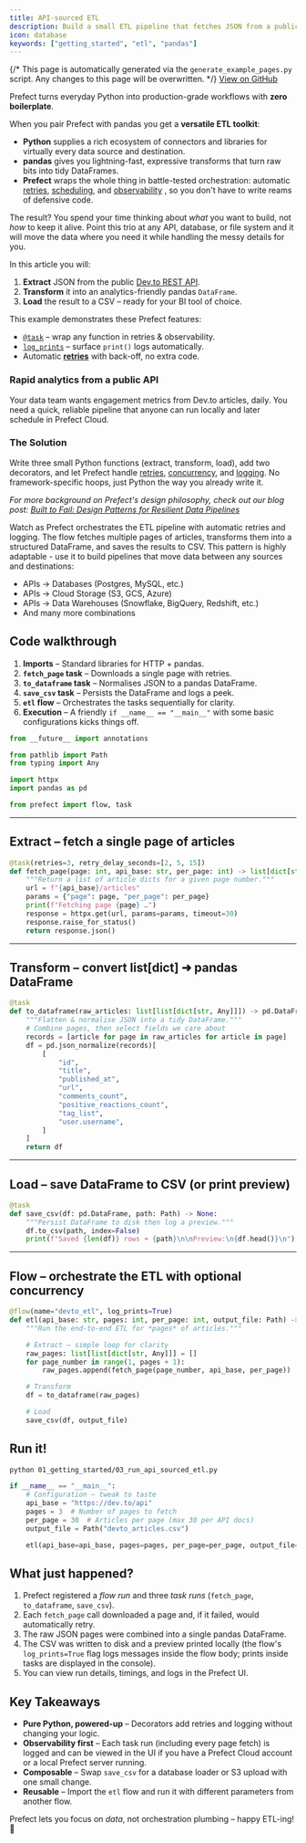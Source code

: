 ```yaml
---
title: API-sourced ETL
description: Build a small ETL pipeline that fetches JSON from a public API, transforms it with pandas, and writes a CSV – all orchestrated by Prefect.
icon: database
keywords: ["getting_started", "etl", "pandas"]
---
```



{/*
This page is automatically generated via the `generate_example_pages.py` script. Any changes to this page will be overwritten.
*/}
<a href="https://github.com/PrefectHQ/prefect/blob/main/examples/run_api_sourced_etl.py" target="_blank">View on GitHub</a>


Prefect turns everyday Python into production-grade workflows with **zero boilerplate**.

When you pair Prefect with pandas you get a **versatile ETL toolkit**:

* **Python** supplies a rich ecosystem of connectors and libraries for virtually every data source and destination.
* **pandas** gives you lightning-fast, expressive transforms that turn raw bits into tidy DataFrames.
* **Prefect** wraps the whole thing in battle-tested orchestration: automatic [retries](https://docs.prefect.io/v3/develop/write-tasks#retries), [scheduling](https://docs.prefect.io/v3/deploy/index#workflow-scheduling-and-parametrization), and [observability](https://docs.prefect.io/v3/develop/logging#prefect-loggers) , so you don't have to write reams of defensive code.

The result? You spend your time thinking about *what* you want to build, not *how* to keep it alive. Point this trio at any API, database, or file system and it will move the data where you need it while handling the messy details for you.

In this article you will:
1. **Extract** JSON from the public [Dev.to REST API](https://dev.to/api).
2. **Transform** it into an analytics-friendly pandas `DataFrame`.
3. **Load** the result to a CSV – ready for your BI tool of choice.

This example demonstrates these Prefect features:
* [`@task`](https://docs.prefect.io/v3/develop/write-tasks#write-and-run-tasks) – wrap any function in retries & observability.
* [`log_prints`](https://docs.prefect.io/v3/develop/logging#configure-logging) – surface `print()` logs automatically.
* Automatic [**retries**](https://docs.prefect.io/v3/develop/write-tasks#retries) with back-off, no extra code.

### Rapid analytics from a public API
Your data team wants engagement metrics from Dev.to articles, daily. You need a quick,
reliable pipeline that anyone can run locally and later schedule in Prefect Cloud.

### The Solution
Write three small Python functions (extract, transform, load), add two decorators, and
let Prefect handle [retries](https://docs.prefect.io/v3/develop/write-tasks#retries), [concurrency](https://docs.prefect.io/v3/develop/task-runners#configure-a-task-runner), and [logging](https://docs.prefect.io/v3/develop/logging#prefect-loggers). No framework-specific hoops, just
Python the way you already write it.

*For more background on Prefect's design philosophy, check out our blog post: [Built to Fail: Design Patterns for Resilient Data Pipelines](https://www.prefect.io/blog/built-to-fail-design-patterns-for-resilient-data-pipelines)*

Watch as Prefect orchestrates the ETL pipeline with automatic retries and logging. The flow fetches multiple pages of articles, transforms them into a structured DataFrame, and saves the results to CSV. This pattern is highly adaptable - use it to build pipelines that move data between any sources and destinations:
* APIs → Databases (Postgres, MySQL, etc.)
* APIs → Cloud Storage (S3, GCS, Azure)
* APIs → Data Warehouses (Snowflake, BigQuery, Redshift, etc.)
* And many more combinations

## Code walkthrough
1. **Imports** – Standard libraries for HTTP + pandas.
2. **`fetch_page` task** – Downloads a single page with retries.
3. **`to_dataframe` task** – Normalises JSON to a pandas DataFrame.
4. **`save_csv` task** – Persists the DataFrame and logs a peek.
5. **`etl` flow** – Orchestrates the tasks sequentially for clarity.
6. **Execution** – A friendly `if __name__ == "__main__"` with some basic configurations kicks things off.

```python
from __future__ import annotations

from pathlib import Path
from typing import Any

import httpx
import pandas as pd

from prefect import flow, task

```

---------------------------------------------------------------------------
Extract – fetch a single page of articles
---------------------------------------------------------------------------

```python
@task(retries=3, retry_delay_seconds=[2, 5, 15])
def fetch_page(page: int, api_base: str, per_page: int) -> list[dict[str, Any]]:
    """Return a list of article dicts for a given page number."""
    url = f"{api_base}/articles"
    params = {"page": page, "per_page": per_page}
    print(f"Fetching page {page} …")
    response = httpx.get(url, params=params, timeout=30)
    response.raise_for_status()
    return response.json()


```

---------------------------------------------------------------------------
Transform – convert list[dict] ➜ pandas DataFrame
---------------------------------------------------------------------------

```python
@task
def to_dataframe(raw_articles: list[list[dict[str, Any]]]) -> pd.DataFrame:
    """Flatten & normalise JSON into a tidy DataFrame."""
    # Combine pages, then select fields we care about
    records = [article for page in raw_articles for article in page]
    df = pd.json_normalize(records)[
        [
            "id",
            "title",
            "published_at",
            "url",
            "comments_count",
            "positive_reactions_count",
            "tag_list",
            "user.username",
        ]
    ]
    return df


```

---------------------------------------------------------------------------
Load – save DataFrame to CSV (or print preview)
---------------------------------------------------------------------------

```python
@task
def save_csv(df: pd.DataFrame, path: Path) -> None:
    """Persist DataFrame to disk then log a preview."""
    df.to_csv(path, index=False)
    print(f"Saved {len(df)} rows ➜ {path}\n\nPreview:\n{df.head()}\n")


```

---------------------------------------------------------------------------
Flow – orchestrate the ETL with optional concurrency
---------------------------------------------------------------------------

```python
@flow(name="devto_etl", log_prints=True)
def etl(api_base: str, pages: int, per_page: int, output_file: Path) -> None:
    """Run the end-to-end ETL for *pages* of articles."""

    # Extract – simple loop for clarity
    raw_pages: list[list[dict[str, Any]]] = []
    for page_number in range(1, pages + 1):
        raw_pages.append(fetch_page(page_number, api_base, per_page))

    # Transform
    df = to_dataframe(raw_pages)

    # Load
    save_csv(df, output_file)


```

## Run it!

```bash
python 01_getting_started/03_run_api_sourced_etl.py
```

```python
if __name__ == "__main__":
    # Configuration – tweak to taste
    api_base = "https://dev.to/api"
    pages = 3  # Number of pages to fetch
    per_page = 30  # Articles per page (max 30 per API docs)
    output_file = Path("devto_articles.csv")

    etl(api_base=api_base, pages=pages, per_page=per_page, output_file=output_file)

```

## What just happened?

1. Prefect registered a *flow run* and three *task runs* (`fetch_page`, `to_dataframe`, `save_csv`).
2. Each `fetch_page` call downloaded a page and, if it failed, would automatically retry.
3. The raw JSON pages were combined into a single pandas DataFrame.
4. The CSV was written to disk and a preview printed locally (the flow's `log_prints=True` flag logs messages inside the flow body; prints inside tasks are displayed in the console).
5. You can view run details, timings, and logs in the Prefect UI.

## Key Takeaways

* **Pure Python, powered-up** – Decorators add retries and logging without changing your logic.
* **Observability first** – Each task run (including every page fetch) is logged and can be viewed in the UI if you have a Prefect Cloud account or a local Prefect server running.
* **Composable** – Swap `save_csv` for a database loader or S3 upload with one small change.
* **Reusable** – Import the `etl` flow and run it with different parameters from another flow.

Prefect lets you focus on *data*, not orchestration plumbing – happy ETL-ing! 🎉
